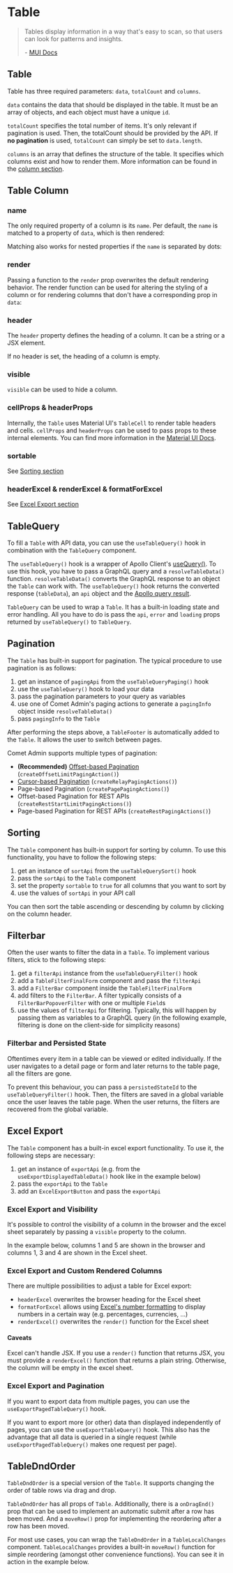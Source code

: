 

<Meta title="Docs/Components/Table" />

# Table

> Tables display information in a way that's easy to scan, so that users can look for patterns and insights.
>
> \- [MUI Docs](https://mui.com/components/tables/)

## Table

<Canvas>
    <Story id="stories-components-table-basic-table--basic-table" />
</Canvas>

Table has three required parameters: `data`, `totalCount` and `columns`.

`data` contains the data that should be displayed in the table. It must be an array of objects, and each object must have a unique `id`.

`totalCount` specifies the total number of items.
It's only relevant if pagination is used. Then, the totalCount should be provided by the API.
If **no pagination** is used, `totalCount` can simply be set to `data.length`.

`columns` is an array that defines the structure of the table.
It specifies which columns exist and how to render them.
More information can be found in the [column section](#table-column).

## Table Column

### name

The only required property of a column is its `name`.
Per default, the `name` is matched to a property of `data`, which is then rendered:

<Canvas>
    <Story id="stories-components-table-table-column-props--table-column-name-prop" />
</Canvas>

Matching also works for nested properties if the `name` is separated by dots:

<Canvas>
    <Story id="stories-components-table-table-column-props--table-column-nested-name-prop" />
</Canvas>

### render

Passing a function to the `render` prop overwrites the default rendering behavior.
The render function can be used for altering the styling of a column or for rendering columns that don't have a corresponding prop in `data`:

<Canvas>
    <Story id="stories-components-table-table-column-props--table-column-render-prop" />
</Canvas>

### header

The `header` property defines the heading of a column.
It can be a string or a JSX element.

If no header is set, the heading of a column is empty.

<Canvas>
    <Story id="stories-components-table-table-column-props--table-column-header-prop" />
</Canvas>

### visible

`visible` can be used to hide a column.

<Canvas>
    <Story id="stories-components-table-table-column-props--table-column-visible-prop" />
</Canvas>

### cellProps & headerProps

Internally, the `Table` uses Material UI's `TableCell` to render table headers and cells.
`cellProps` and `headerProps` can be used to pass props to these internal elements.
You can find more information in the [Material UI Docs](https://v4.mui.com/api/table-cell/).

### sortable

See [Sorting section](#sorting)

### headerExcel & renderExcel & formatForExcel

See [Excel Export section](#excel-export)

## TableQuery

To fill a `Table` with API data, you can use the `useTableQuery()` hook in combination with the
`TableQuery` component.

The `useTableQuery()` hook is a wrapper of Apollo Client's [useQuery()](https://www.apollographql.com/docs/react/data/queries/#usequery-api).
To use this hook, you have to pass a GraphQL query and a `resolveTableData()` function.
`resolveTableData()` converts the GraphQL response to an object the `Table` can work with.
The `useTableQuery()` hook returns the converted response (`tableData`), an `api` object and the [Apollo query result](https://www.apollographql.com/docs/react/data/queries/#result).

`TableQuery` can be used to wrap a `Table`.
It has a built-in loading state and error handling.
All you have to do is pass the `api`, `error` and `loading` props returned by `useTableQuery()` to `TableQuery`.

<Canvas>
    <Story id="stories-components-table-tablequery--tablequery" />
</Canvas>

## Pagination

The `Table` has built-in support for pagination.
The typical procedure to use pagination is as follows:

1. get an instance of `pagingApi` from the `useTableQueryPaging()` hook
2. use the `useTableQuery()` hook to load your data
3. pass the pagination parameters to your query as variables
4. use one of Comet Admin's paging actions to generate a `pagingInfo` object inside `resolveTableData()`
5. pass `pagingInfo` to the `Table`

After performing the steps above, a `TableFooter` is automatically added to the `Table`. It allows the user to switch between pages.

Comet Admin supports multiple types of pagination:

-   **(Recommended)** [Offset-based Pagination](https://betterprogramming.pub/building-apis-a-comparison-between-cursor-and-offset-pagination-88261e3885f8#1c1a) (`createOffsetLimitPagingAction()`)
-   [Cursor-based Pagination](https://betterprogramming.pub/building-apis-a-comparison-between-cursor-and-offset-pagination-88261e3885f8#3cf7) (`createRelayPagingActions()`)
-   Page-based Pagination (`createPagePagingActions()`)
-   Offset-based Pagination for REST APIs (`createRestStartLimitPagingActions()`)
-   Page-based Pagination for REST APIs (`createRestPagingActions()`)

<Canvas>
    <Story id="stories-components-table-pagination-table--pagination-table" />
</Canvas>

## Sorting

The `Table` component has built-in support for sorting by column.
To use this functionality, you have to follow the following steps:

1.  get an instance of `sortApi` from the `useTableQuerySort()` hook
2.  pass the `sortApi` to the `Table` component
3.  set the property `sortable` to `true` for all columns that you want to sort by
4.  use the values of `sortApi` in your API call

You can then sort the table ascending or descending by column by clicking on the column header.

<Canvas>
    <Story id="stories-components-table-sortable-table--sortable-table" />
</Canvas>

## Filterbar

Often the user wants to filter the data in a `Table`.
To implement various filters, stick to the following steps:

1. get a `filterApi` instance from the `useTableQueryFilter()` hook
2. add a `TableFilterFinalForm` component and pass the `filterApi`
3. add a `FilterBar` component inside the `TableFilterFinalForm`
4. add filters to the `FilterBar`. A filter typically consists of a `FilterBarPopoverFilter` with one or multiple `Field`s
5. use the values of `filterApi` for filtering. Typically, this will happen by passing them as variables to a GraphQL query (in the following example, filtering is done on the client-side for simplicity reasons)

<Canvas>
    <Story id="stories-components-table-table-with-filterbar--table-with-filterbar" />
</Canvas>

### Filterbar and Persisted State

Oftentimes every item in a table can be viewed or edited individually.
If the user navigates to a detail page or form and later returns to the table page, all the filters are gone.

To prevent this behaviour, you can pass a `persistedStateId` to the `useTableQueryFilter()` hook.
Then, the filters are saved in a global variable once the user leaves the table page.
When the user returns, the filters are recovered from the global variable.

<Canvas>
    <Story id="stories-components-table-table-with-filterbar--table-with-filterbar-and-persisted-state" />
</Canvas>

## Excel Export

The `Table` component has a built-in excel export functionality.
To use it, the following steps are necessary:

1. get an instance of `exportApi` (e.g. from the `useExportDisplayedTableData()` hook like in the example below)
2. pass the `exportApi` to the `Table`
3. add an `ExcelExportButton` and pass the `exportApi`

<Canvas>
    <Story id="stories-components-table-excel-export-table--basic-excel-export-table" />
</Canvas>

### Excel Export and Visibility

It's possible to control the visibility of a column in the browser and the excel sheet separately by passing a `visible` property to the column.

In the example below, columns 1 and 5 are shown in the browser and columns 1, 3 and 4 are shown in the Excel sheet.

<Canvas>
    <Story id="stories-components-table-excel-export-table--excel-export-and-visibility" />
</Canvas>

### Excel Export and Custom Rendered Columns

There are multiple possibilities to adjust a table for Excel export:

-   `headerExcel` overwrites the browser heading for the Excel sheet
-   `formatForExcel` allows using [Excel's number formatting](https://support.microsoft.com/en-us/office/number-format-codes-5026bbd6-04bc-48cd-bf33-80f18b4eae68) to display numbers in a certain way (e.g. percentages, currencies, ...)
-   `renderExcel()` overwrites the `render()` function for the Excel sheet

#### Caveats

Excel can't handle JSX.
If you use a `render()` function that returns JSX, you must provide a `renderExcel()` function that returns a plain string.
Otherwise, the column will be empty in the excel sheet.

<Canvas>
    <Story id="stories-components-table-excel-export-table--excel-export-and-custom-rendered-columns" />
</Canvas>

### Excel Export and Pagination

If you want to export data from multiple pages, you can use the `useExportPagedTableQuery()` hook.

<Canvas>
    <Story id="stories-components-table-excel-export-table--excel-export-and-pagination-useexportpagedtablequery" />
</Canvas>

If you want to export more (or other) data than displayed independently of pages, you can use the `useExportTableQuery()` hook.
This also has the advantage that all data is queried in a single request (while `useExportPagedTableQuery()` makes one request per page).

<Canvas>
    <Story id="stories-components-table-excel-export-table--excel-export-and-pagination-useexporttablequery" />
</Canvas>

## TableDndOrder

`TableDndOrder` is a special version of the `Table`.
It supports changing the order of table rows via drag and drop.

`TableDndOrder` has all props of `Table`.
Additionally, there is a `onDragEnd()` prop that can be used to implement an automatic submit after a row has been moved.
And a `moveRow()` prop for implementing the reordering after a row has been moved.

For most use cases, you can wrap the `TableDndOrder` in a `TableLocalChanges` component.
`TableLocalChanges` provides a built-in `moveRow()` function for simple reordering (amongst other convenience functions).
You can see it in action in the example below.

<Canvas>
    <Story id="stories-components-table-tabledndorder--tabledndorder" />
</Canvas>

